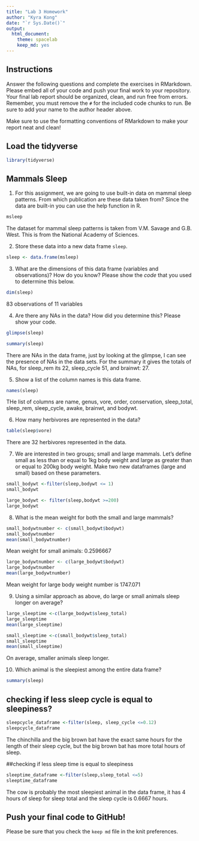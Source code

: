```yaml
---
title: "Lab 3 Homework"
author: "Kyra Kong"
date: "`r Sys.Date()`"
output:
  html_document: 
    theme: spacelab
    keep_md: yes
---
```


## Instructions
Answer the following questions and complete the exercises in RMarkdown. Please embed all of your code and push your final work to your repository. Your final lab report should be organized, clean, and run free from errors. Remember, you must remove the `#` for the included code chunks to run. Be sure to add your name to the author header above.  

Make sure to use the formatting conventions of RMarkdown to make your report neat and clean!  

## Load the tidyverse
```r
library(tidyverse)
```

## Mammals Sleep
1. For this assignment, we are going to use built-in data on mammal sleep patterns. From which publication are these data taken from? Since the data are built-in you can use the help function in R.
```r
msleep
```
The dataset for mammal sleep patterns is taken from V.M. Savage and G.B. West. This is from the National Academy of Sciences.


2. Store these data into a new data frame `sleep`.
```r
sleep <- data.frame(msleep)
```

3. What are the dimensions of this data frame (variables and observations)? How do you know? Please show the *code* that you used to determine this below.  
```r
dim(sleep)
```
83 observations of 11 variables


4. Are there any NAs in the data? How did you determine this? Please show your code.  
```r
glimpse(sleep)

summary(sleep)
```
There are NAs in the data frame, just by looking at the glimpse, I can see the presence of NAs in the data sets. For the summary it gives the totals of NAs, for sleep_rem its 22, sleep_cycle 51, and brainwt: 27.


5. Show a list of the column names is this data frame.
```r
names(sleep)
```
THe list of columns are name, genus, vore, order, conservation, sleep_total, sleep_rem, sleep_cycle, awake, brainwt, and bodywt.


6. How many herbivores are represented in the data?  
```r
table(sleep$vore)

```
There are 32 herbivores represented in the data.


7. We are interested in two groups; small and large mammals. Let's define small as less than or equal to 1kg body weight and large as greater than or equal to 200kg body weight. Make two new dataframes (large and small) based on these parameters.
```r
small_bodywt <-filter(sleep,bodywt <= 1)
small_bodywt
```
```r
large_bodywt <- filter(sleep,bodywt >=200)
large_bodywt
```

8. What is the mean weight for both the small and large mammals?
```r
small_bodywtnumber <- c(small_bodywt$bodywt)
small_bodywtnumber
mean(small_bodywtnumber)
```
Mean weight for small animals: 0.2596667


```r
large_bodywtnumber <- c(large_bodywt$bodywt)
large_bodywtnumber
mean(large_bodywtnumber)
```
Mean weight for large body weight number is 1747.071


9. Using a similar approach as above, do large or small animals sleep longer on average?  
```r
large_sleeptime <-c(large_bodywt$sleep_total)
large_sleeptime
mean(large_sleeptime)
```

```r
small_sleeptime <-c(small_bodywt$sleep_total)
small_sleeptime
mean(small_sleeptime)
```

On average, smaller animals sleep longer.


10. Which animal is the sleepiest among the entire data frame?

```r
summary(sleep)
```

## checking if less sleep cycle is equal to sleepiness?
```r
sleepcycle_dataframe <-filter(sleep, sleep_cycle <=0.12)
sleepcycle_dataframe
```
The chinchilla and the big brown bat have the exact same hours for the length of their sleep cycle, but the big brown bat has more total hours of sleep.

##checking if less sleep time is equal to sleepiness
```r
sleeptime_dataframe <-filter(sleep,sleep_total <=5)
sleeptime_dataframe
```

The cow is probably the most sleepiest animal in the data frame, it has 4 hours of sleep for sleep total and the sleep cycle is 0.6667 hours.


## Push your final code to GitHub!
Please be sure that you check the `keep md` file in the knit preferences.   
